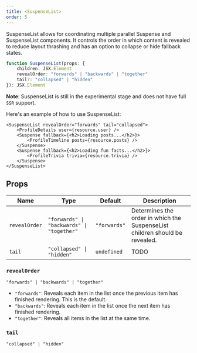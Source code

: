 ---
title: <SuspenseList>
order: 5
---

SuspenseList allows for coordinating multiple parallel Suspense and SuspenseList components. It controls the order in which content is revealed to reduce layout thrashing and has an option to collapse or hide fallback states.

```ts
function SuspenseList(props: {
	children: JSX.Element
	revealOrder: "forwards" | "backwards" | "together"
	tail?: "collapsed" | "hidden"
}): JSX.Element
```

**Note**: SuspenseList is still in the experimental stage and does not have full `SSR` support.

Here's an example of how to use SuspenseList:

```tsx
<SuspenseList revealOrder="forwards" tail="collapsed">
	<ProfileDetails user={resource.user} />
	<Suspense fallback={<h2>Loading posts...</h2>}>
		<ProfileTimeline posts={resource.posts} />
	</Suspense>
	<Suspense fallback={<h2>Loading fun facts...</h2>}>
		<ProfileTrivia trivia={resource.trivia} />
	</Suspense>
</SuspenseList>
```

## Props

| Name          | Type                                      | Default      | Description                                                                 |
| ------------- | ----------------------------------------- | ------------ | --------------------------------------------------------------------------- |
| `revealOrder` | `"forwards" \| "backwards" \| "together"` | `"forwards"` | Determines the order in which the SuspenseList children should be revealed. |
| `tail`        | `"collapsed" \| "hidden"`                 | `undefined`  | TODO                                                                        |

### `revealOrder`

`"forwards" | "backwards" | "together"`

- `"forwards"`: Reveals each item in the list once the previous item has finished rendering. This is the default.
- `"backwards"`: Reveals each item in the list once the next item has finished rendering.
- `"together"`: Reveals all items in the list at the same time.

### `tail`

`"collapsed" | "hidden"`
